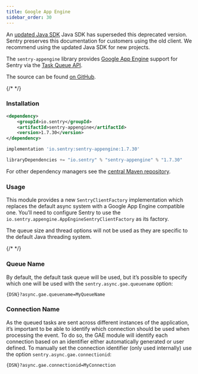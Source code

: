 ```yaml
---
title: Google App Engine
sidebar_order: 30
---
```


<Alert level="warning" title="Note">

An [updated Java SDK](/platforms/java/) Java SDK has superseded this deprecated version. Sentry preserves this documentation for customers using the old client. We recommend using the updated Java SDK for new projects.

</Alert>

The `sentry-appengine` library provides [Google App Engine](https://cloud.google.com/appengine/) support for Sentry via the [Task Queue API](https://cloud.google.com/appengine/docs/java/taskqueue/).

The source can be found [on GitHub](https://github.com/getsentry/sentry-java/tree/master/sentry-appengine).

{/* <!-- WIZARD appengine --> */}

### Installation

```xml {tabTitle:Maven}
<dependency>
    <groupId>io.sentry</groupId>
    <artifactId>sentry-appengine</artifactId>
    <version>1.7.30</version>
</dependency>
```

```groovy {tabTitle:Gradle}
implementation 'io.sentry:sentry-appengine:1.7.30'
```

```scala {tabTitle: SBT}
libraryDependencies += "io.sentry" % "sentry-appengine" % "1.7.30"
```

For other dependency managers see the [central Maven repository](https://search.maven.org/artifact/io.sentry/sentry-appengine).

### Usage

This module provides a new `SentryClientFactory` implementation which replaces the default async system with a Google App Engine compatible one. You’ll need to configure Sentry to use the `io.sentry.appengine.AppEngineSentryClientFactory` as its factory.

The queue size and thread options will not be used as they are specific to the default Java threading system.

{/* <!-- TODO-ADD-VERIFICATION-EXAMPLE --> */}

### Queue Name

By default, the default task queue will be used, but it’s possible to specify which one will be used with the `sentry.async.gae.queuename` option:

```
{DSN}?async.gae.queuename=MyQueueName
```

### Connection Name

As the queued tasks are sent across different instances of the application, it’s important to be able to identify which connection should be used when processing the event. To do so, the GAE module will identify each connection based on an identifier either automatically generated or user defined. To manually set the connection identifier (only used internally) use the option `sentry.async.gae.connectionid`:

```
{DSN}?async.gae.connectionid=MyConnection
```
